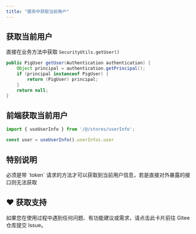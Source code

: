 ```yaml
---
title: "服务中获取当前用户"
---
```


## 获取当前用户

直接在业务方法中获取 `SecurityUtils.getUser()`

```java
public PigUser getUser(Authentication authentication) {
	Object principal = authentication.getPrincipal();
	if (principal instanceof PigUser) {
		return (PigUser) principal;
	}
	return null;
}
```

## 前端获取当前用户

```typescript
import { useUserInfo } from '/@/stores/userInfo';

const user = useUserInfo().userInfos.user
```

## 特别说明

<Warning>
必须是带 `token` 请求的方法才可以获取到当前用户信息，若是直接对外暴露的接口则无法获取
</Warning>

## ♥️ 获取支持
<Card title="遇到问题？" horizontal icon="link" href="https://gitee.com/log4j/pig/issues">
  如果您在使用过程中遇到任何问题、有功能建议或需求，请点击此卡片前往 Gitee 仓库提交 Issue。
</Card>

